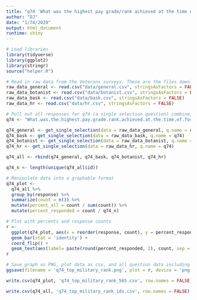 ```yaml
---
title: "q74 'What was the highest pay grade/rank achieved at the time of formal discharge?' National Veterans "
author: "DJ"
date: "1/74/2020"
output: html_document
runtime: shiny
---
```


```r
# Load libraries
library(tidyverse)
library(ggplot2)
library(stringr)
source("helper.R")
```

```r
# Read in raw data from the Veterans surveys. These are the files downloaded from survey monkey saved as a .csv
raw_data_general <- read.csv("data/general.csv", stringsAsFactors = FALSE)
raw_data_botanist <- read.csv("data/botanist.csv", stringsAsFactors = FALSE)
raw_data_bask <- read.csv("data/bask.csv", stringsAsFactors = FALSE)
raw_data_hr <- read.csv("data/hr.csv", stringsAsFactors = FALSE)
```

```r
# Pull out all responses for q74 (a single selection question) combine, then determine 'question n'
q74 <- "What.was.the.highest.pay.grade.rank.achieved.at.the.time.of.formal.discharge."

q74_general <- get_single_selection(data = raw_data_general, q.name = q74)
q74_bask <- get_single_selection(data = raw_data_bask, q.name = q74)
q74_botanist <- get_single_selection(data = raw_data_botanist, q.name = q74)
q74_hr <- get_single_selection(data = raw_data_hr, q.name = q74)

q74_all <- rbind(q74_general, q74_bask, q74_botanist, q74_hr)

q74_n <- length(unique(q74_all$id))
```

```r
# Manipulate data into a graphable format
q74_plot <- 
  q74_all %>%
  group_by(response) %>%
  summarize(count = n()) %>%
  mutate(percent_all = count / sum(count)) %>%
  mutate(percent_responded = count / q74_n)
```

```r
# Plot with percents and response counts
r <- 
  ggplot(q74_plot, aes(x = reorder(response, count), y = percent_responded)) +
  geom_bar(stat = 'identity') +
  coord_flip() +
  geom_text(aes(label= paste(round(percent_responded, 2), count, sep = "***")))
r
```

```r
# Save graph as PNG, plot data as csv, and all question data including response IDs as csv (save question n and N at end of plot file as "_x.x")
ggsave(filename = 'q74_top_military_rank.png', plot = r, device = 'png')

write.csv(q74_plot, 'q74_top_military_rank_565.csv', row.names = FALSE)

write.csv(q74_all, 'q74_top_military_rank_ids.csv', row.names = FALSE)
```

